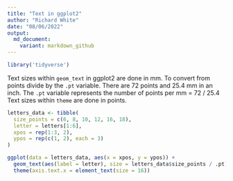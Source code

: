 ```yaml
---
title: "Text in ggplot2"
author: "Richard White"
date: "08/06/2022"
output:
  md_document:
    variant: markdown_github
---
```


```r
library('tidyverse')
```

Text sizes within `geom_text` in ggplot2 are done in mm. To convert from points divide by the `.pt` variable. There are 72 points and 25.4 mm in an inch. The `.pt` variable represents the number of points per mm = 72 / 25.4  
Text sizes within `theme` are done in points.
```r
letters_data <- tibble(
  size_points = c(6, 8, 10, 12, 16, 18),
  letter = letters[1:6],
  xpos = rep(1:3, 2),
  ypos = rep(c(1, 2), each = 3)
)

ggplot(data = letters_data, aes(x = xpos, y = ypos)) +
  geom_text(aes(label = letter), size = letters_data$size_points / .pt) +
  theme(axis.text.x = element_text(size = 16))
```
